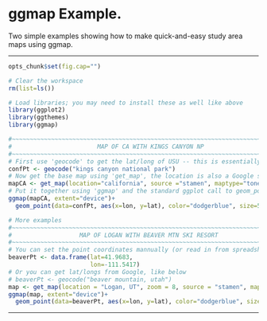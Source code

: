 # ggmap Example.
Two simple examples showing how to make quick-and-easy study area maps using ggmap. 

---

```r
opts_chunk$set(fig.cap="")
```

```r
# Clear the workspace
rm(list=ls()) 

# Load libraries; you may need to install these as well like above
library(ggplot2)
library(ggthemes)
library(ggmap)

#~~~~~~~~~~~~~~~~~~~~~~~~~~~~~~~~~~~~~~~~~~~~~~~~~~~~~~~~~~~~~~~~~~~~~~~~~~~~~~~#
#                        MAP OF CA WITH KINGS CANYON NP                         #
#~~~~~~~~~~~~~~~~~~~~~~~~~~~~~~~~~~~~~~~~~~~~~~~~~~~~~~~~~~~~~~~~~~~~~~~~~~~~~~~#
# First use 'geocode' to get the lat/long of USU -- this is essentially a Google search
confPt <- geocode("kings canyon national park")
# Now get the base map using 'get_map', the location is also a Google search
mapCA <- get_map(location="california", source ="stamen", maptype="toner", zoom=6)
# Put it together using 'ggmap' and the standard ggplot call to geom_point
ggmap(mapCA, extent="device")+
  geom_point(data=confPt, aes(x=lon, y=lat), color="dodgerblue", size=5)

# More examples
#~~~~~~~~~~~~~~~~~~~~~~~~~~~~~~~~~~~~~~~~~~~~~~~~~~~~~~~~~~~~~~~~~~~~~~~~~~~~~~~#
#                   MAP OF LOGAN WITH BEAVER MTN SKI RESORT                     #
#~~~~~~~~~~~~~~~~~~~~~~~~~~~~~~~~~~~~~~~~~~~~~~~~~~~~~~~~~~~~~~~~~~~~~~~~~~~~~~~#
# You can set the point coordinates mannually (or read in from spreadsheet), like below
beaverPt <- data.frame(lat=41.9683,
                       lon=-111.5417)
# Or you can get lat/longs from Google, like below
# beaverPt <- geocode("beaver mountain, utah")
map <- get_map(location = "Logan, UT", zoom = 8, source = "stamen", maptype="toner")
ggmap(map, extent="device")+
  geom_point(data=beaverPt, aes(x=lon, y=lat), color="dodgerblue", size=5)


```
---
